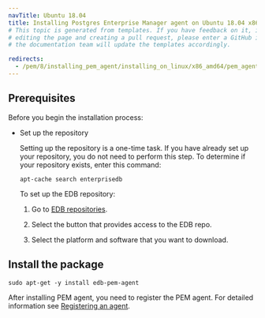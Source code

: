 ```yaml
---
navTitle: Ubuntu 18.04
title: Installing Postgres Enterprise Manager agent on Ubuntu 18.04 x86_64
# This topic is generated from templates. If you have feedback on it, instead of
# editing the page and creating a pull request, please enter a GitHub issue and
# the documentation team will update the templates accordingly.

redirects:
  - /pem/8/installing_pem_agent/installing_on_linux/x86_amd64/pem_agent_ubuntu18_x86
---
```


## Prerequisites

Before you begin the installation process:

- Set up the repository

  Setting up the repository is a one-time task. If you have already set up your repository, you do not need to perform this step.
  To determine if your repository exists, enter this command:

  `apt-cache search enterprisedb`

  To set up the EDB repository:

  1. Go to [EDB repositories](https://www.enterprisedb.com/repos-downloads).

  1. Select the button that provides access to the EDB repo.

  1. Select the platform and software that you want to download.

## Install the package

```shell
sudo apt-get -y install edb-pem-agent
```

After installing PEM agent, you need to register the PEM agent. For detailed information see [Registering an agent](../../registering_agent/).
